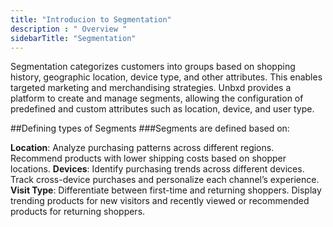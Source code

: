 ```yaml
---
title: "Introducion to Segmentation"
description : " Overview "
sidebarTitle: "Segmentation"
---
```


Segmentation categorizes customers into groups based on shopping history, geographic location, device type, and other attributes. This enables targeted marketing and merchandising strategies. 
Unbxd provides a platform to create and manage segments, allowing the configuration of predefined and custom attributes such as location, device, and user type.

##Defining types of Segments
###Segments are defined based on:

**Location**: Analyze purchasing patterns across different regions. Recommend products with lower shipping costs based on shopper locations.
**Devices**: Identify purchasing trends across different devices. Track cross-device purchases and personalize each channel’s experience.
**Visit Type**: Differentiate between first-time and returning shoppers. Display trending products for new visitors and recently viewed or recommended products for returning shoppers.